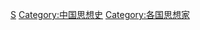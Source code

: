 {{Catnav|頁面分類|各種主題的頁面分類|各種主題的歷史|思想史|思想家}}
{{Catnav|頁面分類|历史|各種主題的歷史|思想史|思想家}}
{{Catnav|頁面分類|人物|各國人物|中国人|各学科中国专家}}
{{Catnav|頁面分類|人物|各職業人物|思想家}}
{{Commonscat|Philosophers from China}}

[[Category:各学科中国专家|S]]
[[Category:中国思想史|Category:中国思想史]]
[[Category:各国思想家‎|Category:各国思想家‎]]